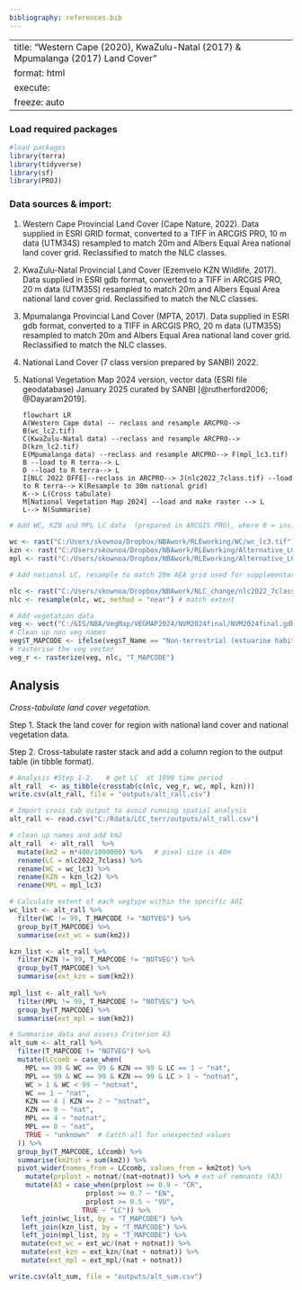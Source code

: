 ```yaml
---
bibliography: references.bib
---
```


---
title: "Western Cape (2020), KwaZulu-Natal (2017)  & Mpumalanga (2017) Land Cover"
format: html
execute:
  freeze: auto
---

### Load required packages

```r
#load packages   
library(terra)  
library(tidyverse) 
library(sf) 
library(PROJ) 
```

### Data sources & import:

1.  Western Cape Provincial Land Cover (Cape Nature, 2022). Data supplied in ESRI GRID format, converted to a TIFF in ARCGIS PRO, 10 m data (UTM34S) resampled to match 20m and Albers Equal Area national land cover grid. Reclassified to match the NLC classes.

2.  KwaZulu-Natal Provincial Land Cover (Ezemvelo KZN Wildlife, 2017). Data supplied in ESRI gdb format, converted to a TIFF in ARCGIS PRO, 20 m data (UTM35S) resampled to match 20m and Albers Equal Area national land cover grid. Reclassified to match the NLC classes.

3.  Mpumalanga Provincial Land Cover (MPTA, 2017). Data supplied in ESRI gdb format, converted to a TIFF in ARCGIS PRO, 20 m data (UTM35S) resampled to match 20m and Albers Equal Area national land cover grid. Reclassified to match the NLC classes.

4.  National Land Cover (7 class version prepared by SANBI) 2022.

5.  National Vegetation Map 2024 version, vector data (ESRI file geodatabase) January 2025 curated by SANBI [@rutherford2006; @Dayaram2019].

    ```mermaid
    flowchart LR
    A(Western Cape data) -- reclass and resample ARCPRO--> B(wc_lc2.tif)
    C(KwaZulu-Natal data) --reclass and resample ARCPRO--> D(kzn_lc2.tif)
    E(Mpumalanga data) --reclass and resample ARCPRO--> F(mpl_lc3.tif)
    B --load to R terra--> L
    D --load to R terra--> L
    I[NLC 2022 DFFE]--reclass in ARCPRO--> J(nlc2022_7class.tif) --load to R terra--> K(Resample to 30m national grid)
    K--> L(Cross tabulate)
    M[National Vegetation Map 2024] --load and make raster --> L
    L--> N(Summarise)
    ```

```r
# Add WC, KZN and MPL LC data  (prepared in ARCGIS PRO), where 0 = inside AOI but no value assigned, 2 = old fields, 4 = lumped crop/built/mine/plantation/dams).
 
wc <- rast("C:/Users/skownoa/Dropbox/NBAwork/RLEworking/WC/wc_lc3.tif")
kzn <- rast("C:/Users/skownoa/Dropbox/NBAwork/RLEworking/Alternative_LC_DEG/kzn_lc2.tif")
mpl <- rast("C:/Users/skownoa/Dropbox/NBAwork/RLEworking/Alternative_LC_DEG/mpl_lc3.tif")

# Add national LC, resample to match 20m AEA grid used for supplementary analysis

nlc <- rast("C:/Users/skownoa/Dropbox/NBAwork/NLC_change/nlc2022_7class.tif" )
nlc <- resample(nlc, wc, method = "near") # match extent 

# Add vegetation data  
veg <- vect("C:/GIS/NBA/VegMap/VEGMAP2024/NVM2024final/NVM2024final.gdb", "NVM2024Final_IEM5_12_07012025")  
# Clean up non veg names 
veg$T_MAPCODE <- ifelse(veg$T_Name == "Non-terrestrial (estuarine habitat)" | veg$T_Name == "Non-terrestrial (Aquatic)", "NOTVEG", veg$T_MAPCODE)   
# rasterise the veg vector 
veg_r <- rasterize(veg, nlc, "T_MAPCODE")  
```

## Analysis

*Cross-tabulate land cover vegetation.*

Step 1. Stack the land cover for region with national land cover and national vegetation data.

Step 2. Cross-tabulate raster stack and add a column region to the output table (in tibble format).

```r
# Analysis #Step 1-2.   # get LC  at 1990 time period 
alt_rall  <- as_tibble(crosstab(c(nlc, veg_r, wc, mpl, kzn)))   
write.csv(alt_rall, file = "outputs/alt_rall.csv")

# Import cross tab output to avoid running spatial analysis 
alt_rall <- read.csv("C:/Rdata/LCC_terr/outputs/alt_rall.csv")

# clean up names and add km2
alt_rall  <- alt_rall  %>%    
  mutate(km2 = n*400/1000000) %>%   # pixel size is 40m
  rename(LC = nlc2022_7class) %>%
  rename(WC = wc_lc3) %>%
  rename(KZN = kzn_lc2) %>%
  rename(MPL = mpl_lc3) 

# Calculate extent of each vegtype within the specific AOI 
wc_list <- alt_rall %>%
  filter(WC != 99, T_MAPCODE != "NOTVEG") %>%
  group_by(T_MAPCODE) %>%
  summarise(ext_wc = sum(km2))

kzn_list <- alt_rall %>%
  filter(KZN != 99, T_MAPCODE != "NOTVEG") %>%
  group_by(T_MAPCODE) %>%
  summarise(ext_kzn = sum(km2))
  
mpl_list <- alt_rall %>%
  filter(MPL != 99, T_MAPCODE != "NOTVEG") %>%
  group_by(T_MAPCODE) %>%
  summarise(ext_mpl = sum(km2))

# Summarise data and assess Criterion A3
alt_sum <- alt_rall %>%
  filter(T_MAPCODE != "NOTVEG") %>%
  mutate(LCcomb = case_when(
    MPL == 99 & WC == 99 & KZN == 99 & LC == 1 ~ "nat", 
    MPL == 99 & WC == 99 & KZN == 99 & LC > 1 ~ "notnat", 
    WC > 1 & WC < 99 ~ "notnat",
    WC == 1 ~ "nat", 
    KZN == 4 | KZN == 2 ~ "notnat", 
    KZN == 0 ~ "nat", 
    MPL == 4 ~ "notnat", 
    MPL == 0 ~ "nat", 
    TRUE ~ "unknown"  # Catch-all for unexpected values
  )) %>% 
  group_by(T_MAPCODE, LCcomb) %>%
  summarise(km2tot = sum(km2)) %>%
  pivot_wider(names_from = LCcomb, values_from = km2tot) %>%
    mutate(prplost = notnat/(nat+notnat)) %>% # ext of remnants (A3)
    mutate(A3 = case_when(prplost >= 0.9 ~ "CR",
                   prplost >= 0.7 ~ "EN",
                   prplost >= 0.5 ~ "VU",
                  TRUE ~ "LC")) %>% 
   left_join(wc_list, by = "T_MAPCODE") %>%
   left_join(kzn_list, by = "T_MAPCODE") %>%
   left_join(mpl_list, by = "T_MAPCODE") %>%
   mutate(ext_wc = ext_wc/(nat + notnat)) %>%
   mutate(ext_kzn = ext_kzn/(nat + notnat)) %>%
   mutate(ext_mpl = ext_mpl/(nat + notnat)) 

write.csv(alt_sum, file = "outputs/alt_sum.csv")
  
```
